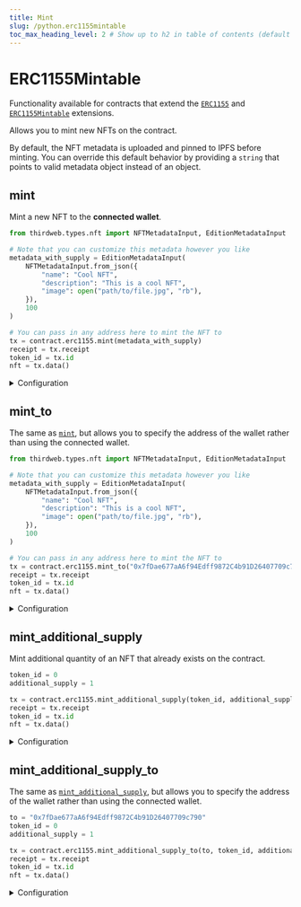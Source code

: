 ```yaml
---
title: Mint
slug: /python.erc1155mintable
toc_max_heading_level: 2 # Show up to h2 in table of contents (default is up to h3)
---
```


# ERC1155Mintable

Functionality available for contracts that extend the
[`ERC1155`](/solidity/extensions/erc1155) and
[`ERC1155Mintable`](/solidity/extensions/erc1155mintable) extensions.

Allows you to mint new NFTs on the contract.

By default, the NFT metadata is uploaded and pinned to IPFS before minting.
You can override this default behavior by providing a `string` that points to valid metadata object instead of an object.

## mint

Mint a new NFT to the **connected wallet**.

```python
from thirdweb.types.nft import NFTMetadataInput, EditionMetadataInput

# Note that you can customize this metadata however you like
metadata_with_supply = EditionMetadataInput(
    NFTMetadataInput.from_json({
        "name": "Cool NFT",
        "description": "This is a cool NFT",
        "image": open("path/to/file.jpg", "rb"),
    }),
    100
)

# You can pass in any address here to mint the NFT to
tx = contract.erc1155.mint(metadata_with_supply)
receipt = tx.receipt
token_id = tx.id
nft = tx.data()
```

<details>
  <summary>Configuration</summary>
  <div>

#### metadata_with_supply

A `EditionMetadataInput` object containing a `NFTMetadataInput` object and a `supply` property.

```python
class EditionMetadataInput:
    metadata: Union[NFTMetadataInput, str]
    supply: int

class NFTMetadataInput:
    name: str
    description: Optional[str] = None
    image: Optional[str] = None
    external_url: Optional[str] = None
    animation_url: Optional[str] = None
    background_color: Optional[str] = None
    properties: Optional[Dict[str, Any]] = None
```

The metadata object can either be a `string` that points to valid metadata that
conforms to the [metadata standards](https://docs.opensea.io/docs/metadata-standards#metadata-structure),
or a `NFTMetadataInput` object that conforms to the same standards.

If you provide an object, the metadata is uploaded and pinned to IPFS before
the NFT(s) are minted.

```python
from thirdweb.types.nft import EditionMetadataInput

# Below is an example of using a string rather than an object for metadata
metadata = "https://example.com/metadata.json" # Any URL or IPFS URI that points to metadata

tx = contract.erc1155.mint(EditionMetadataInput(
  metadata = metadata,
  supply = 1000, # The number of this NFT you want to mint
))
```

</div>
</details>

## mint_to

The same as [`mint`](#mint), but allows you to specify the address of the wallet rather than using the connected wallet.

```python
from thirdweb.types.nft import NFTMetadataInput, EditionMetadataInput

# Note that you can customize this metadata however you like
metadata_with_supply = EditionMetadataInput(
    NFTMetadataInput.from_json({
        "name": "Cool NFT",
        "description": "This is a cool NFT",
        "image": open("path/to/file.jpg", "rb"),
    }),
    100
)

# You can pass in any address here to mint the NFT to
tx = contract.erc1155.mint_to("0x7fDae677aA6f94Edff9872C4b91D26407709c790", metadata_with_supply)
receipt = tx.receipt
token_id = tx.id
nft = tx.data()
```

<details>
  <summary>Configuration</summary>
  <div>

#### to

The address of the wallet you want to mint the NFT to.

Must be a `string`.

```python
from thirdweb.types.nft import NFTMetadataInput, EditionMetadataInput

supply = 100
metadata_with_supply = EditionMetadataInput(
    NFTMetadataInput.from_json(
      # ...
    ),
    supply
)

tx = contract.erc1155.mint_to(
  # highlight-next-line
  "{{wallet_address}}",
  metadata_sith_supply,
)
```

#### metadata_with_supply

Same as [`metadata_with_supply`](#metadata_with_supply) in the [`mint`](#mint) method.

</div>
</details>

## mint_additional_supply

Mint additional quantity of an NFT that already exists on the contract.

```python
token_id = 0
additional_supply = 1

tx = contract.erc1155.mint_additional_supply(token_id, additional_supply)
receipt = tx.receipt
token_id = tx.id
nft = tx.data()
```

<details>
  <summary>Configuration</summary>
  <div>

#### token_id

The ID of the NFT you want to mint additional supply for.

Must be an `int`.

```python
tx = contract.erc1155.mint_additional_supply(
  # highlight-next-line
  "{{token_id}}",
  "{{additional_supply}}",
)
```

#### additional_supply

How much additional supply you want to mint.

Must be an `int`.

```python
tx = contract.erc1155.mint_additional_supply(
  "{{token_id}}",
  # highlight-next-line
  "{{additional_supply}}",
)
```

</div>
</details>

## mint_additional_supply_to

The same as [`mint_additional_supply`](#mint_additional_supply), but allows you to specify the address of the wallet rather than using the connected wallet.

```python
to = "0x7fDae677aA6f94Edff9872C4b91D26407709c790"
token_id = 0
additional_supply = 1

tx = contract.erc1155.mint_additional_supply_to(to, token_id, additional_supply)
receipt = tx.receipt
token_id = tx.id
nft = tx.data()
```

<details>
  <summary>Configuration</summary>
  <div>

#### to

The address of the wallet you want to mint the NFT to.

Must be a `string`.

```python
tx = contract.erc1155.mint_additional_supply_to(
  # highlight-next-line
  "{{wallet_address}}",
  "{{token_id}}",
  "{{additional_supply}}",
)
```

#### token_id

The ID of the NFT you want to mint additional supply for.

Must be an `int`.

```python
tx = contract.erc1155.mint_additional_supply_to(
  "{{wallet_address}}",
  # highlight-next-line
  "{{token_id}}",
  "{{additional_supply}}",
)
```

#### additional_supply

How much additional supply you want to mint.

Must be an `int`.

```python
tx = contract.erc1155.mint_additional_supply_to(
  "{{wallet_address}}",
  "{{token_id}}",
  # highlight-next-line
  "{{additional_supply}}",
)
```

</div>
</details>
